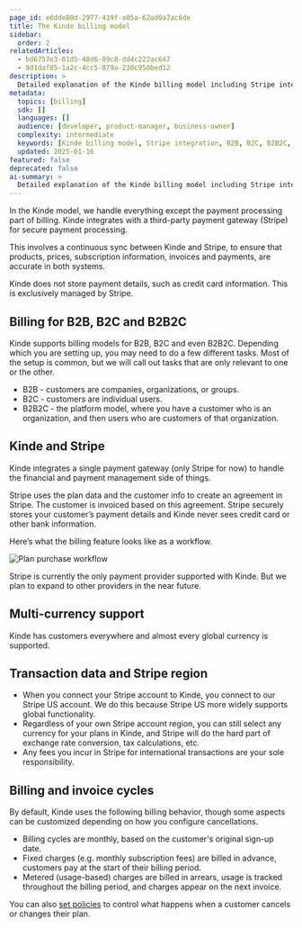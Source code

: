 ```yaml
---
page_id: e6dde80d-2977-419f-a05a-62ad0a7ac6de
title: The Kinde billing model
sidebar:
  order: 2
relatedArticles:
  - bd6757e3-81d5-48d6-89c8-dd4c222ac647
  - 9d1daf85-1a2c-4cc5-879a-230c950bed12
description: >
  Detailed explanation of the Kinde billing model including Stripe integration, B2B/B2C support, multi-currency, and billing cycles.
metadata:
  topics: [billing]
  sdk: []
  languages: []
  audience: [developer, product-manager, business-owner]
  complexity: intermediate
  keywords: [Kinde billing model, Stripe integration, B2B, B2C, B2B2C, multi-currency, billing cycles, payment processing]
  updated: 2025-01-16
featured: false
deprecated: false
ai-summary: >
  Detailed explanation of the Kinde billing model including Stripe integration, B2B/B2C support, and billing cycles.
---
```


In the Kinde model, we handle everything except the payment processing part of billing. Kinde integrates with a third-party payment gateway (Stripe) for secure payment processing.

This involves a continuous sync between Kinde and Stripe, to ensure that products, prices, subscription information, invoices and payments, are accurate in both systems.

Kinde does not store payment details, such as credit card information. This is exclusively managed by Stripe.

## Billing for B2B, B2C and B2B2C

Kinde supports billing models for B2B, B2C and even B2B2C. Depending which you are setting up, you may need to do a few different tasks. Most of the setup is common, but we will call out tasks that are only relevant to one or the other.

- B2B - customers are companies, organizations, or groups.
- B2C - customers are individual users.
- B2B2C - the platform model, where you have a customer who is an organization, and then users who are customers of that organization.

## Kinde and Stripe

Kinde integrates a single payment gateway (only Stripe for now) to handle the financial and payment management side of things.

Stripe uses the plan data and the customer info to create an agreement in Stripe. The customer is invoiced based on this agreement. Stripe securely stores your customer’s payment details and Kinde never sees credit card or other bank information.

Here’s what the billing feature looks like as a workflow.

![Plan purchase workflow](https://imagedelivery.net/skPPZTHzSlcslvHjesZQcQ/b9a7bc9a-8f32-4a6d-fe4c-799db02c1600/public)

Stripe is currently the only payment provider supported with Kinde. But we plan to expand to other providers in the near future.

## Multi-currency support

Kinde has customers everywhere and almost every global currency is supported.

## Transaction data and Stripe region

- When you connect your Stripe account to Kinde, you connect to our Stripe US account. We do this because Stripe US more widely supports global functionality.
- Regardless of your own Stripe account region, you can still select any currency for your plans in Kinde, and Stripe will do the hard part of exchange rate conversion, tax calculations, etc.
- Any fees you incur in Stripe for international transactions are your sole responsibility.

## Billing and invoice cycles

By default, Kinde uses the following billing behavior, though some aspects can be customized depending on how you configure cancellations.

- Billing cycles are monthly, based on the customer's original sign-up date.
- Fixed charges (e.g. monthly subscription fees) are billed in advance, customers pay at the start of their billing period.
- Metered (usage-based) charges are billed in arrears, usage is tracked throughout the billing period, and charges appear on the next invoice.

You can also [set policies](/billing/get-started/setup-overview/) to control what happens when a customer cancels or changes their plan.
